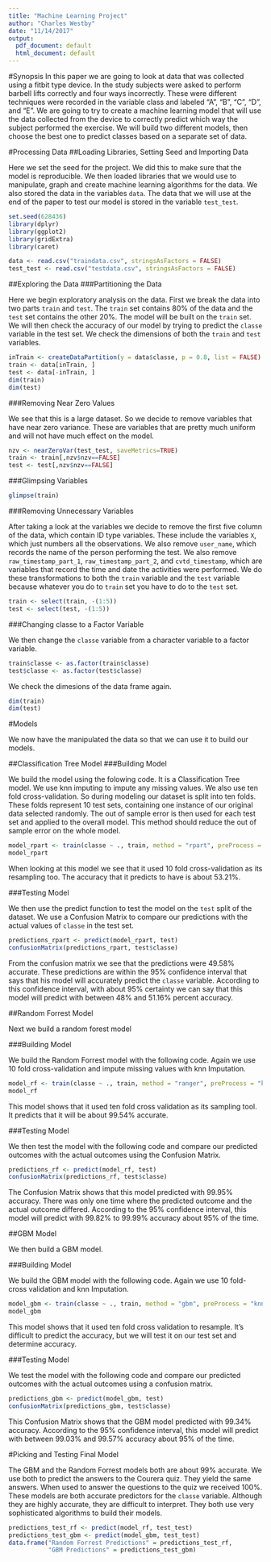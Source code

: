 ```yaml
---
title: "Machine Learning Project"
author: "Charles Westby"
date: "11/14/2017"
output:
  pdf_document: default
  html_document: default
---
```


#Synopsis
In this paper we are going to look at data that was collected using a fitbit type device. In the study subjects were asked to perform barbell lifts correctly and four ways incorrectly. These were different techniques were recorded in the variable class and labeled "A", "B", "C", "D", and "E". We are going to try to create a machine learning model that will use the data collected from the device to correctly predict which way the subject performed the exercise. We will build two different models, then choose the best one to predict classes based on a separate set of data.

#Processing Data
##Loading Libraries, Setting Seed and Importing Data

Here we set the seed for the project. We did this to make sure that the model is reproducible. We then loaded libraries that we would use to manipulate, graph and create machine learning algorithms for the data. We also stored the data in the variables `data`. The data that we will use at the end of the paper to test our model is stored in the variable `test_test`.
```r
set.seed(628436)
library(dplyr)
library(ggplot2)
library(gridExtra)
library(caret)

data <- read.csv("traindata.csv", stringsAsFactors = FALSE)
test_test <- read.csv("testdata.csv", stringsAsFactors = FALSE)
```

##Exploring the Data
###Partitioning the Data

Here we begin exploratory analysis on the data. First we break the data into two parts `train` and `test`. The `train` set contains 80% of the data and the `test` set contains the other 20%. The model will be built on the `train` set. We will then check the accuracy of our model by trying to predict the `classe` variable in the test set. We check the dimensions of both the `train` and `test` variables.

```r
inTrain <- createDataPartition(y = data$classe, p = 0.8, list = FALSE)
train <- data[inTrain, ]
test <- data[-inTrain, ]
dim(train)
dim(test)
```

###Removing Near Zero Values

We see that this is a large dataset. So we decide to remove variables that have near zero variance. These are variables that are pretty much uniform and will not have much effect on the model.

```r
nzv <- nearZeroVar(test_test, saveMetrics=TRUE)
train <- train[,nzv$nzv==FALSE]
test <- test[,nzv$nzv==FALSE]
```

###Glimpsing Variables
```r
glimpse(train)
```

###Removing Unnecessary Variables

After taking a look at the variables we decide to remove the first five column of the data, which contain ID type variables. These include the variables `X`, which just numbers all the observations. We also remove `user_name`, which records the name of the person performing the test. We also remove `raw_timestamp_part_1`, `raw_timestamp_part_2`, and `cvtd_timestamp`, which are variables that record the time and date the activities were performed. We do these transformations to both the `train` variable and the `test` variable because whatever you do to `train` set you have to do to the `test` set.  

```r
train <- select(train, -(1:5))
test <- select(test, -(1:5))
```

###Changing classe to a Factor Variable

We then change the `classe` variable from a character variable to a factor variable.

```r
train$classe <- as.factor(train$classe)
test$classe <- as.factor(test$classe)
```

We check the dimesions of the data frame again.

```r
dim(train)
dim(test)
```


#Models

We now have the manipulated the data so that we can use it to build our models.  

##Classification Tree Model
###Building Model

We build the model using the folowing code. It is a Classification Tree model. We use knn imputing to impute any missing values. We also use ten fold cross-validation. So during modeling our dataset is split into ten folds. These folds represent 10 test sets, containing one instance of our original data selected randomly. The out of sample error is then used for each test set and applied to the overall model. This method should reduce the out of sample error on the whole model. 

```r
model_rpart <- train(classe ~ ., train, method = "rpart", preProcess = "knnImpute", trControl = trainControl(method = "cv", number = 10))
model_rpart
```

When looking at this model we see that it used 10 fold cross-validation as its resampling too. The accuracy that it predicts to have is about 53.21%.

###Testing Model

We then use the predict function to test the model on the `test` split of the dataset. We use a Confusion Matrix to compare our predictions with the actual values of `classe` in the test set. 

```r
predictions_rpart <- predict(model_rpart, test)
confusionMatrix(predictions_rpart, test$classe)
```

From the confusion matrix we see that the predictions were 49.58% accurate. These predictions are within the 95% confidence interval that says that his model will accurately predict the `classe` variable. According to this confidence interval, with about 95% certainty we can say that this model will predict with between 48% and 51.16% percent accuracy. 

##Random Forrest Model

Next we build a random forest model

###Building Model

We build the Random Forrest model with the following code. Again we use 10 fold cross-validation and impute missing values with knn Imputation.

```r
model_rf <- train(classe ~ ., train, method = "ranger", preProcess = "knnImpute", trControl = trainControl(method = "cv", number = 10))
model_rf
```

This model shows that it used ten fold cross validation as its sampling tool. It predicts that it will be about 99.54% accurate. 

###Testing Model

We then test the model with the following code and compare our predicted outcomes with the actual outcomes using the Confusion Matrix.

```r
predictions_rf <- predict(model_rf, test)
confusionMatrix(predictions_rf, test$classe)
```

The Confusion Matrix shows that this model predicted with 99.95% accuracy. There was only one time where the predicted outcome and the actual outcome differed. According to the 95% confidence interval, this model will predict with 99.82% to 99.99% accuracy about 95% of the time. 

##GBM Model

We then build a GBM model.

###Building Model

We build the GBM model with the following code. Again we use 10 fold-cross validation and knn Imputation. 

```r
model_gbm <- train(classe ~ ., train, method = "gbm", preProcess = "knnImpute", trControl = trainControl(method = "cv", number = 10))
model_gbm
```
 
This model shows that it used ten fold cross validation to resample. It's difficult to predict the accuracy, but we will test it on our test set and determine accuracy.

###Testing Model

We test the model with the following code and compare our predicted outcomes with the actual outcomes using a confusion matrix.

```r
predictions_gbm <- predict(model_gbm, test)
confusionMatrix(predictions_gbm, test$classe)
```

This Confusion Matrix shows that the GBM model predicted with 99.34% accuracy. According to the 95% confidence interval, this model will predict with between 99.03% and 99.57% accuracy about 95% of the time.  

#Picking and Testing Final Model

The GBM and the Random Forrest models both are about 99% accurate. We use both to predict the answers to the Courera quiz. They yield the same answers. When used to answer the questions to the quiz we received 100%. These models are both accurate predictors for the `classe` variable. Although they are highly accurate, they are difficult to interpret. They both use very sophisticated algorithms to build their models.

```r
predictions_test_rf <- predict(model_rf, test_test)
predictions_test_gbm <- predict(model_gbm, test_test)
data.frame("Random Forrest Predictions" = predictions_test_rf, 
           "GBM Predictions" = predictions_test_gbm)
```

